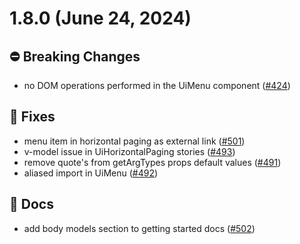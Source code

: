 
<Meta title="Releases/v1.8.x/v1.8.0/Changelog"/>
  
# 1.8.0 (June 24, 2024)

## ⛔️ Breaking Changes
* no DOM operations performed in the UiMenu component  ([#424](https://github.com/infermedica/component-library/pull/424))

## 🐛 Fixes
* menu item in horizontal paging as external link  ([#501](https://github.com/infermedica/component-library/pull/501))
* v-model issue in UiHorizontalPaging stories  ([#493](https://github.com/infermedica/component-library/pull/493))
* remove quote's from getArgTypes props default values  ([#491](https://github.com/infermedica/component-library/pull/491))
* aliased import in UiMenu  ([#492](https://github.com/infermedica/component-library/pull/492))

## 📄 Docs
* add body models section to getting started docs  ([#502](https://github.com/infermedica/component-library/pull/502))

